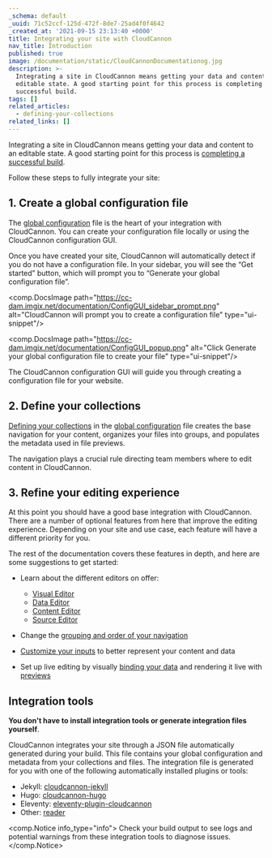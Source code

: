 ```yaml
---
_schema: default
_uuid: 71c52ccf-125d-472f-8de7-25ad4f0f4642
_created_at: '2021-09-15 23:13:40 +0000'
title: Integrating your site with CloudCannon
nav_title: Introduction
published: true
image: /documentation/static/CloudCannonDocumentationog.jpg
description: >-
  Integrating a site in CloudCannon means getting your data and content to an
  editable state. A good starting point for this process is completing a
  successful build.
tags: []
related_articles:
  - defining-your-collections
related_links: []
---
```

Integrating a site in CloudCannon means getting your data and content to an editable state. A good starting point for this process is [completing a successful build](/documentation/articles/configuring-your-build/).

Follow these steps to fully integrate your site:

## 1\. Create a global configuration file

The [global configuration](/documentation/articles/setting-global-configuration/) file is the heart of your integration with CloudCannon. You can create your configuration file locally or using the CloudCannon configuration GUI.

Once you have created your site, CloudCannon will automatically detect if you do not have a configuration file. In your sidebar, you will see the “Get started” button, which will prompt you to “Generate your global configuration file”.

<comp.DocsImage path="https://cc-dam.imgix.net/documentation/ConfigGUI_sidebar_prompt.png" alt="CloudCannon will prompt you to create a configuration file" type="ui-snippet"/>

<comp.DocsImage path="https://cc-dam.imgix.net/documentation/ConfigGUI_popup.png" alt="Click Generate your global configuration file to create your file" type="ui-snippet"/>

The CloudCannon configuration GUI will guide you through creating a configuration file for your website.

## 2\. Define your collections

[Defining your collections](/documentation/articles/defining-your-collections/) in the [global configuration](/documentation/articles/setting-global-configuration/) file creates the base navigation for your content, organizes your files into groups, and populates the metadata used in file previews.

The navigation plays a crucial rule directing team members where to edit content in CloudCannon.

## 3\. Refine your editing experience

At this point you should have a good base integration with CloudCannon. There are a number of optional features from here that improve the editing experience. Depending on your site and use case, each feature will have a different priority for you.

The rest of the documentation covers these features in depth, and here are some suggestions to get started:

* Learn about the different editors on offer:

  * [Visual Editor](/documentation/articles/introducing-the-visual-editor/)
  * [Data Editor](/documentation/articles/introducing-the-data-editor/)
  * [Content Editor](/documentation/articles/introducing-the-content-editor/)
  * [Source Editor](/documentation/articles/introducing-the-source-editor/)
* Change the [grouping and order of your navigation](/documentation/articles/introducing-your-site-navigation/)

* [Customize your inputs](/documentation/articles/how-to-choose-what-input-is-used-in-the-data-editor/) to better represent your content and data

* Set up live editing by visually [binding your data](/documentation/articles/what-are-visual-data-bindings/) and rendering it live with [previews](/documentation/articles/what-is-live-editing/)

## Integration tools

**You don't have to install integration tools or generate integration files yourself**.

CloudCannon integrates your site through a JSON file automatically generated during your build. This file contains your global configuration and metadata from your collections and files. The integration file is generated for you with one of the following automatically installed plugins or tools:

* Jekyll: [cloudcannon-jekyll](https://github.com/CloudCannon/cloudcannon-jekyll)
* Hugo: [cloudcannon-hugo](https://github.com/CloudCannon/cloudcannon-hugo)
* Eleventy: [eleventy-plugin-cloudcannon](https://github.com/CloudCannon/eleventy-plugin-cloudcannon)
* Other: [reader](https://github.com/CloudCannon/reader)

<comp.Notice info_type="info">
  Check your build output to see logs and potential warnings from these integration tools to diagnose issues.
</comp.Notice>